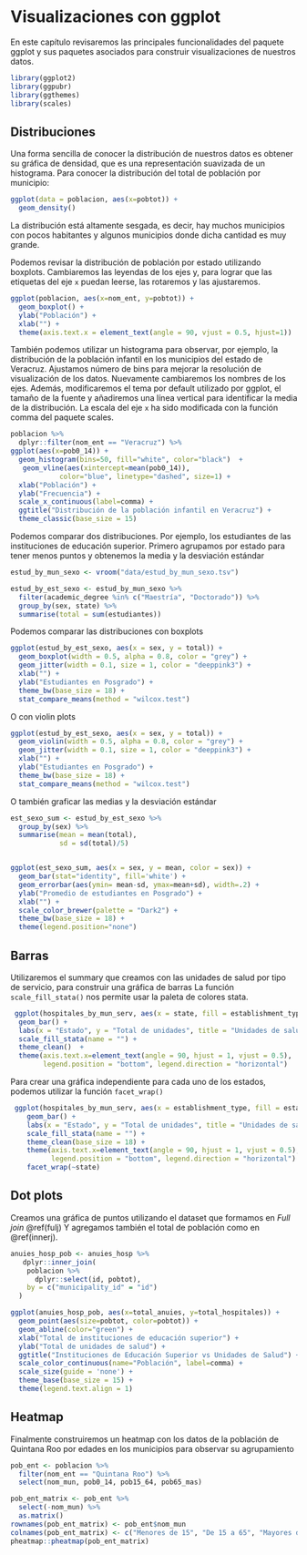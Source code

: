 # Visualizaciones con ggplot

En este capítulo revisaremos las principales funcionalidades del 
paquete ggplot y sus paquetes asociados para construir visualizaciones
de nuestros datos.

```r
library(ggplot2)
library(ggpubr)
library(ggthemes)
library(scales)
```

## Distribuciones


Una forma sencilla de conocer la distribución de nuestros datos es obtener su gráfica 
de densidad, que es una representación suavizada de un histograma. Para conocer la 
distribución del total de población por municipio:

```r
ggplot(data = poblacion, aes(x=pobtot)) +
  geom_density()
```

La distribución está altamente sesgada, es decir, hay muchos municipios con pocos habitantes
y algunos municipios donde dicha cantidad es muy grande. 

Podemos revisar la distribución de población por estado utilizando boxplots. Cambiaremos las 
leyendas de los ejes y, para lograr que las etiquetas del eje `x` puedan leerse, las rotaremos
y las ajustaremos.

```r
ggplot(poblacion, aes(x=nom_ent, y=pobtot)) +
  geom_boxplot() +
  ylab("Población") +
  xlab("") +
  theme(axis.text.x = element_text(angle = 90, vjust = 0.5, hjust=1))
```
También podemos utilizar un histograma para observar, por ejemplo, la distribución de la población infantil
en los municipios del estado de Veracruz. Ajustamos número de bins para mejorar la resolución de visualización 
de los datos. Nuevamente cambiaremos los nombres de los ejes. Además, modificaremos el tema por default 
utilizado por ggplot, el tamaño de la fuente y añadiremos una línea vertical para 
identificar la media de la distribución. La escala del eje `x` ha sido modificada con la función comma del paquete
scales. 

```r
poblacion %>%
  dplyr::filter(nom_ent == "Veracruz") %>%
ggplot(aes(x=pob0_14)) +
  geom_histogram(bins=50, fill="white", color="black")  +
   geom_vline(aes(xintercept=mean(pob0_14)),
            color="blue", linetype="dashed", size=1) +
  xlab("Población") +
  ylab("Frecuencia") +
  scale_x_continuous(label=comma) +
  ggtitle("Distribución de la población infantil en Veracruz") +
  theme_classic(base_size = 15) 
```
Podemos comparar dos distribuciones. Por ejemplo, los estudiantes de las instituciones de educación superior. 
Primero agrupamos por estado para tener menos puntos y obtenemos la media y la desviación estándar

```r
estud_by_mun_sexo <- vroom("data/estud_by_mun_sexo.tsv")

estud_by_est_sexo <- estud_by_mun_sexo %>%
  filter(academic_degree %in% c("Maestría", "Doctorado")) %>%
  group_by(sex, state) %>%
  summarise(total = sum(estudiantes))

```

Podemos comparar las distribuciones con boxplots
```r
ggplot(estud_by_est_sexo, aes(x = sex, y = total)) +
  geom_boxplot(width = 0.5, alpha = 0.8, color = "grey") +
  geom_jitter(width = 0.1, size = 1, color = "deeppink3") +
  xlab("") +
  ylab("Estudiantes en Posgrado") +
  theme_bw(base_size = 18) +
  stat_compare_means(method = "wilcox.test")

```

O con violin plots
```r
ggplot(estud_by_est_sexo, aes(x = sex, y = total)) +
  geom_violin(width = 0.5, alpha = 0.8, color = "grey") +
  geom_jitter(width = 0.1, size = 1, color = "deeppink3") +
  xlab("") +
  ylab("Estudiantes en Posgrado") +
  theme_bw(base_size = 18) +
  stat_compare_means(method = "wilcox.test")
```

O también graficar las medias y la desviación estándar
```r
est_sexo_sum <- estud_by_est_sexo %>%
  group_by(sex) %>%
  summarise(mean = mean(total), 
            sd = sd(total)/5) 


ggplot(est_sexo_sum, aes(x = sex, y = mean, color = sex)) +
  geom_bar(stat="identity", fill='white') +
  geom_errorbar(aes(ymin= mean-sd, ymax=mean+sd), width=.2) +
  ylab("Promedio de estudiantes en Posgrado") +
  xlab("") +
  scale_color_brewer(palette = "Dark2") +
  theme_bw(base_size = 18) + 
  theme(legend.position="none")
```


## Barras

Utilizaremos el summary que creamos con las unidades de salud por tipo de servicio, 
para construir una gráfica de barras
La función `scale_fill_stata()` nos permite usar la paleta de colores stata. 

```r
 ggplot(hospitales_by_mun_serv, aes(x = state, fill = establishment_type)) +
  geom_bar() +
  labs(x = "Estado", y = "Total de unidades", title = "Unidades de salud por tipo de servicio") +
  scale_fill_stata(name = "") +
  theme_clean()  + 
  theme(axis.text.x=element_text(angle = 90, hjust = 1, vjust = 0.5),
        legend.position = "bottom", legend.direction = "horizontal") 

```

Para crear una gráfica independiente para cada uno de los estados, 
podemos utilizar la función `facet_wrap()`

```r
 ggplot(hospitales_by_mun_serv, aes(x = establishment_type, fill = establishment_type)) +
    geom_bar() +
    labs(x = "Estado", y = "Total de unidades", title = "Unidades de salud por tipo de servicio") +
    scale_fill_stata(name = "") +
    theme_clean(base_size = 18) + 
    theme(axis.text.x=element_text(angle = 90, hjust = 1, vjust = 0.5),
          legend.position = "bottom", legend.direction = "horizontal") +
    facet_wrap(~state)
```


## Dot plots

Creamos una gráfica de puntos utilizando el dataset que formamos en *Full join* \@ref(fulj) Y
agregamos también el total de población como en \@ref(innerj). 

```r

anuies_hosp_pob <- anuies_hosp %>%
   dplyr::inner_join(
    poblacion %>% 
      dplyr::select(id, pobtot),
    by = c("municipality_id" = "id")
  )

ggplot(anuies_hosp_pob, aes(x=total_anuies, y=total_hospitales)) +
  geom_point(aes(size=pobtot, color=pobtot)) +
  geom_abline(color="green") +
  xlab("Total de instituciones de educación superior") +
  ylab("Total de unidades de salud") +
  ggtitle("Instituciones de Educación Superior vs Unidades de Salud") +
  scale_color_continuous(name="Población", label=comma) +
  scale_size(guide = 'none') +
  theme_base(base_size = 15) +
  theme(legend.text.align = 1)

```

## Heatmap

Finalmente construiremos un heatmap con los datos de la población de Quintana Roo
por edades en los municipios para observar su agrupamiento

```r
pob_ent <- poblacion %>%
  filter(nom_ent == "Quintana Roo") %>%
  select(nom_mun, pob0_14, pob15_64, pob65_mas) 

pob_ent_matrix <- pob_ent %>% 
  select(-nom_mun) %>%
  as.matrix()
rownames(pob_ent_matrix) <- pob_ent$nom_mun
colnames(pob_ent_matrix) <- c("Menores de 15", "De 15 a 65", "Mayores de 65")
pheatmap::pheatmap(pob_ent_matrix)

```
